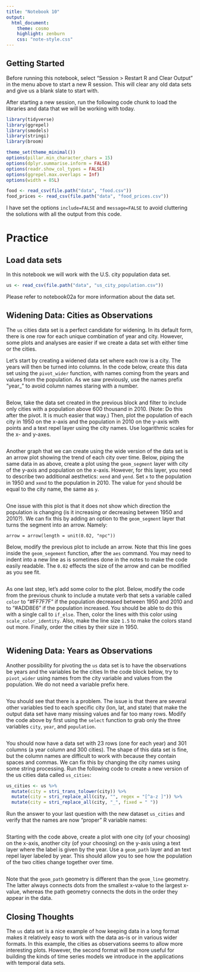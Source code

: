 ```yaml
---
title: "Notebook 10"
output:
  html_document:
    theme: cosmo
    highlight: zenburn
    css: "note-style.css"
---
```


## Getting Started

Before running this notebook, select "Session > Restart R and Clear Output" in
the menu above to start a new R session. This will clear any old data sets and
give us a blank slate to start with.

After starting a new session, run the following code chunk to load the
libraries and data that we will be working with today.

```r
library(tidyverse)
library(ggrepel)
library(smodels)
library(stringi)
library(broom)

theme_set(theme_minimal())
options(pillar.min_character_chars = 15)
options(dplyr.summarise.inform = FALSE)
options(readr.show_col_types = FALSE)
options(ggrepel.max.overlaps = Inf)
options(width = 85L)

food <- read_csv(file.path("data", "food.csv"))
food_prices <- read_csv(file.path("data", "food_prices.csv"))
```

I have set the options `include=FALSE` and `message=FALSE` to avoid cluttering
the solutions with all the output from this code.

# Practice

## Load data sets

In this notebook we will work with the U.S. city population data set.

```r
us <- read_csv(file.path("data", "us_city_population.csv"))
```

Please refer to notebook02a for more information about the data set.

## Widening Data: Cities as Observations

The `us` cities data set is a perfect candidate for widening. In its default
form, there is one row for each unique combination of year and city. However,
some plots and analyses are easier if we create a data set with either time or
the cities.

Let's start by creating a widened data set where each row is a city. The
years will then be turned into columns. In the code below, create this
data set using the `pivot_wider` function, with names coming from the years
and values from the population. As we saw previously, use the names prefix
"year_" to avoid column names staring with a number.

```r

```

Below, take the data set created in the previous block and filter to include
only cities with a population above 600 thousand in 2010. (Note: Do this after
the pivot. It is much easier that way.) Then, plot the population of each city
in 1950 on the x-axis and the population in 2010 on the y-axis with points and
a text repel layer using the city names. Use logarithmic scales for the x- and
y-axes.

```r

```

Another graph that we can create using the wide version of the data set is an
arrow plot showing the trend of each city over time. Below, piping the same
data in as above, create a plot using the `geom_segment` layer with city of
the y-axis and population on the x-axis. However, for this layer, you need to
describe two additional aesthetics: `xend` and `yend`. Set `x` to the
population in 1950 and `xend` to the population in 2010. The value for `yend`
should be equal to the city name, the same as `y`.

```r

```

One issue with this plot is that it does not show which direction the population
is changing (is it increasing or decreasing between 1950 and 2010?). We can fix
this by adding an option to the `geom_segment` layer that turns the segment
into an arrow. Namely:

   `arrow = arrow(length = unit(0.02, "npc"))`

Below, modify the previous plot to include an arrow. Note that this line goes
inside the `geom_segement` function, after the `aes` command. You may need to
indent into a new line as is sometimes done in the notes to make the code easily
readable. The `0.02` effects the size of the arrow and can be modified as you
see fit.

```r

```

As one last step, let's add some color to the plot. Below, modify the code
from the previous chunk to include a mutate verb that sets a variable
called `color` to "#FF7F7F" if the population decreased between 1950 and
2010 and to "#ADD8E6" if the population increased. You should be able to
do this with a single call to `if_else`. Then, color the lines with this
color using `scale_color_identity`. Also, make the line size `1.5` to make
the colors stand out more. Finally, order the cities by their size in 1950.

```r

```

## Widening Data: Years as Observations

Another possibility for pivoting the `us` data set is to have the observations
be years and the variables be the cities In the code block below, try to
`pivot_wider` using names from the city variable and values from the
population. We do not need a variable prefix here.

```r

```

You should see that there is a problem. The issue is that there are several
other variables tied to each specific city (lon, lat, and state) that make
the output data set have many missing values and far too many rows. Modify
the code above by first using the `select` function to grab only the three
variables `city`, `year`, and `population`.

```r

```

You should now have a data set with 23 rows (one for each year) and 301
columns (a year column and 300 cities). The shape of this data set is
fine, but the column names are difficult to work with because they contain
spaces and commas. We can fix this by changing the city names using some
string processing. Run the following code to create a new version of the
us cities data called `us_cities`:

```r
us_cities <- us %>%
  mutate(city = stri_trans_tolower(city)) %>%
  mutate(city = stri_replace_all(city, "", regex = "[^a-z ]")) %>%
  mutate(city = stri_replace_all(city, "_", fixed = " "))
```

Run the answer to your last question with the new dataset `us_cities` and
verify that the names are now "proper" R variable names:

```r

```

Starting with the code above, create a plot with one city (of your choosing) on
the x-axis, another city (of your choosing) on the y-axis using a text layer
where the label is given by the year. Use a `geom_path` layer and an text repel
layer labeled by year. This should allow you to see how the population of the
two cities change together over time.

```r

```

Note that the `geom_path` geometry is different than the `geom_line` geometry.
The latter always connects dots from the smallest x-value to the largest
x-value, whereas the path geometry connects the dots in the order they appear
in the data.

## Closing Thoughts

The `us` data set is a nice example of how keeping data in a long format makes
it relatively easy to work with the data as-is or in various wider formats. In
this example, the cities as observations seems to allow more interesting plots.
However, the second format will be more useful for building the kinds of time
series models we introduce in the applications with temporal data sets.

